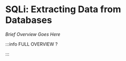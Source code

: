 # SQLi: Extracting Data from Databases

_Brief Overview Goes Here_


<DocCardList />

:::info FULL OVERVIEW ?

<QuestButton
  text="Go To Campaign Page"
  link="https://app.stackup.dev/campaign_page/sqli-extracting-data-from-databases"
/>

:::
